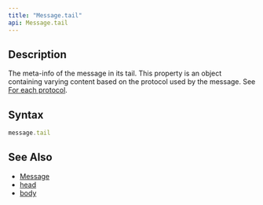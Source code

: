 ```yaml
---
title: "Message.tail"
api: Message.tail
---
```


## Description

The meta-info of the message in its tail. This property is an object containing varying content based on the protocol used by the message. See [For each protocol](/reference/api/MessageEnd/tail/#for-each-protocol).

## Syntax

``` js
message.tail
```

## See Also

* [Message](/reference/api/Message)
* [head](/reference/api/Message/head)
* [body](/reference/api/Message/body)
